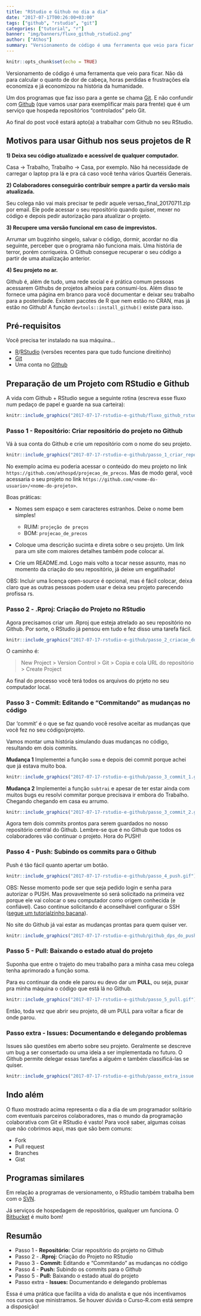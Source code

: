 ```yaml
---
title: "RStudio e Github no dia a dia"
date: "2017-07-17T00:26:00+03:00"
tags: ["github", "rstudio", "git"]
categories: ["tutorial", "r"]
banner: "img/banners/fluxo_github_rstudio2.png"
author: ["Athos"]
summary: "Versionamento de código é uma ferramenta que veio para ficar. Não dá para calcular o quanto de dor de cabeça, horas perdidas e frustrações ela economiza e já economizou na história da humanidade. Esse post mostra a rotina de um analista que usa Github no RStudio"
---
```



```r
knitr::opts_chunk$set(echo = TRUE)
```

Versionamento de código é uma ferramenta que veio para ficar. Não dá para calcular o quanto de dor de cabeça, horas perdidas e frustrações ela economiza e já economizou na história da humanidade.

Um dos programas que faz isso para a gente se chama [Git](https://git-scm.com/). E não confundir com  [Github](https://github.com/) (que vamos usar para exemplificar mais para frente) que é um serviço que hospeda repositórios "controlados" pelo Git.

Ao final do post você estará apto(a) a trabalhar com Github no seu RStudio.

## Motivos para usar Github nos seus projetos de R

**1) Deixa seu código atualizado e acessível de qualquer computador.**

Casa -> Trabalho, Trabalho -> Casa, por exemplo. Não há necessidade de carregar o laptop pra lá e pra cá caso você tenha vários Quartéis Generais.

**2) Colaboradores conseguirão contribuir sempre a partir da versão mais atualizada.**

Seu colega não vai mais precisar te pedir aquele versao_final_20170711.zip por email. Ele pode acessar o seu repositório quando quiser, mexer no código e depois pedir autorização para atualizar o projeto.

**3) Recupere uma versão funcional em caso de imprevistos.**

Arrumar um bugzinho singelo, salvar o código, dormir, acordar no dia seguinte, perceber que o programa não funciona mais. Uma história de terror, porém corriqueira. O Github consegue recuperar o seu código a partir de uma atualização anterior.

**4) Seu projeto no ar.**

Github é, além de tudo, uma rede social e é prática comum pessoas acessarem Githubs de projetos alheios para consumí-los. Além disso te fornece uma página em branco para você documentar e deixar seu trabalho para a posteridade. Existem pacotes de R que nem estão no CRAN, mas já estão no Github! A função `devtools::install_github()` existe para isso.

## Pré-requisitos

Você precisa ter instalado na sua máquina...

- [R](https://cran.r-project.org/)/[RStudio](https://www.rstudio.com/products/rstudio/download/) (versões recentes para que tudo funcione direitinho)
- [Git](https://git-scm.com/download/)
- Uma conta no [Github](https://github.com/)

## Preparação de um Projeto com RStudio e Github

A vida com Github + RStudio segue a seguinte rotina (escreva esse fluxo num pedaço de papel e guarde na sua carteira):

```r
knitr::include_graphics("2017-07-17-rstudio-e-github/fluxo_github_rstudio.png")
```


### Passo 1 - Repositório: Criar repositório do projeto no Github

Vá à sua conta do Github e crie um repositório com o nome do seu projeto.


```r
knitr::include_graphics("2017-07-17-rstudio-e-github/passo_1_criar_repo.gif")
```



No exemplo acima eu poderia acessar o conteúdo do meu projeto no link `https://github.com/athospd/projecao_de_precos`. Mas de modo geral, você acessaria o seu projeto no link `https://github.com/<nome-do-usuario>/<nome-do-projeto>`.

Boas práticas:

- Nomes sem espaço e sem caracteres estranhos. Deixe o nome bem simples! 

    - RUIM: `projeção de preços`
    - BOM: `projecao_de_precos`


- Coloque uma descrição sucinta e direta sobre o seu projeto. Um link para um site com maiores detalhes também pode colocar aí.
- Crie um README.md. Logo mais volto a tocar nesse assunto, mas no momento da criação do seu repositório, já deixe um engatilhado!

OBS: Incluir uma licença open-source é opcional, mas é fácil colocar, deixa claro que as outras pessoas podem usar e deixa seu projeto parecendo profissa rs.





### Passo 2 - .Rproj: Criação do Projeto no RStudio

Agora precisamos criar um .Rproj que esteja atrelado ao seu repositório no Github. Por sorte, o RStudio já pensou em tudo e fez disso uma tarefa fácil.


```r
knitr::include_graphics("2017-07-17-rstudio-e-github/passo_2_criacao_do_rproj_pt2.gif")
```

O caminho é:

> New Project > Version Control > Git > Copia e cola URL do repositório > Create Project

Ao final do processo você terá todos os arquivos do prjeto no seu computador local.

### Passo 3 - Commit: Editando e "Commitando" as mudanças no código

Dar 'commit' é o que se faz quando você resolve aceitar as mudanças que você fez no seu código/projeto.

Vamos montar uma história simulando duas mudanças no código, resultando em dois commits.

**Mudança 1** Implementei a função `soma` e depois dei commit porque achei que já estava muito boa.


```r
knitr::include_graphics("2017-07-17-rstudio-e-github/passo_3_commit_1.gif")
```


**Mudança 2** Implementei a função `subtrai` e apesar de ter estar ainda com muitos bugs eu resolvi commitar porque precisava ir embora do Trabalho. Chegando chegando em casa eu arrumo.

```r
knitr::include_graphics("2017-07-17-rstudio-e-github/passo_3_commit_2.gif")
```


Agora tem dois commits prontos para serem guardados no nosso repositório central do Github. Lembre-se que é no Github que todos os colaboradores vão continuar o projeto. Hora do PUSH!

### Passo 4 - Push: Subindo os commits para o Github

Push é tão fácil quanto apertar um botão. 

```r
knitr::include_graphics("2017-07-17-rstudio-e-github/passo_4_push.gif")
```


OBS: Nesse momento pode ser que seja pedido login e senha para autorizar o PUSH. Mas provavelmente só será solicitado na primeira vez porque ele vai colocar o seu computador como origem conhecida (e confiável). Caso continue solicitando é aconselhável configurar o SSH ([segue um tutorialzinho bacana](http://gabsferreira.com/instalando-o-git-e-configurando-github/)).

No site do Github já vai estar as mudanças prontas para quem quiser ver.


```r
knitr::include_graphics("2017-07-17-rstudio-e-github/github_dps_do_push.png")
```

### Passo 5 - Pull: Baixando o estado atual do projeto

Suponha que entre o trajeto do meu trabalho para a minha casa meu colega tenha aprimorado a função soma.

Para eu continuar da onde ele parou eu devo dar um **PULL**, ou seja, puxar pra minha máquina o código que está lá no Github.

```r
knitr::include_graphics("2017-07-17-rstudio-e-github/passo_5_pull.gif")
```

Então, toda vez que abrir seu projeto, dê um PULL para voltar a ficar de onde parou.


### Passo extra - Issues: Documentando e delegando problemas

Issues são questões em aberto sobre seu projeto. Geralmente se descreve um bug a ser consertado ou uma ideia a ser implementada no futuro. O Github permite delegar essas tarefas a alguém e também classificá-las se quiser.

```r
knitr::include_graphics("2017-07-17-rstudio-e-github/passo_extra_issue.gif")
```

## Indo além

O fluxo mostrado acima representa o dia a dia de um programador solitário com eventuais parceiros colaboradores, mas o mundo da programação colaborativa com Git e RStudio é vasto! Para você saber, algumas coisas que não cobrimos aqui, mas que são bem comuns:

- Fork
- Pull request
- Branches
- Gist

## Programas similares

Em relação a programas de versionamento, o RStudio também trabalha bem com o [SVN](https://subversion.apache.org/).

Já serviços de hospedagem de repositórios, qualquer um funciona. O [Bitbucket](https://bitbucket.org/) é muito bom!

## Resumão

- Passo 1 - **Repositório:** Criar repositório do projeto no Github
- Passo 2 - **.Rproj:** Criação do Projeto no RStudio
- Passo 3 - **Commit:** Editando e "Commitando" as mudanças no código
- Passo 4 - **Push:** Subindo os commits para o Github
- Passo 5 - **Pull:** Baixando o estado atual do projeto
- Passo extra - **Issues:** Documentando e delegando problemas

Essa é uma prática que facilita a vida do analista e que nós incentivamos nos cursos que ministramos. Se houver dúvida o Curso-R.com está sempre a disposição!